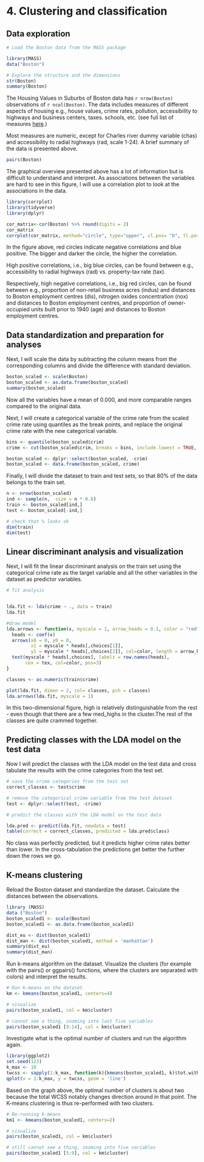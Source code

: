# 4. Clustering and classification


## Data exploration

```r

# Load the Boston data from the MASS package

library(MASS)
data("Boston")

# Explore the structure and the dimensions
str(Boston)
summary(Boston)

```
The Housing Values in Suburbs of Boston data has `r nrow(Boston)` observations of `r ncol(Boston)`. The data includes measures of different aspects of housing  e.g., house values, crime rates, pollution, accessibility to highways and business centers, taxes. schools, etc. (see full list of measures <a href="https://stat.ethz.ch/R-manual/R-devel/library/MASS/html/Boston.html">here</a>.)

Most measures are numeric, except for Charles river dummy variable (chas) and accessibility to radial highways (rad, scale 1-24). A brief summary of the data is presented above. 

```r
pairs(Boston)


```

The graphical overview presented above has a lot of information but is difficult to understand and interpret. As associations between the variables are hard to see in this figure, I will use a correlation plot to look at the associations in the data. 

```r
library(corrplot)
library(tidyverse)
library(dplyr)

cor_matrix<-cor(Boston) %>% round(digits = 2)
cor_matrix
corrplot(cor_matrix, method="circle", type="upper", cl.pos= "b", tl.pos = "d", tl.cex = 0.6)

```

In the figure above, red circles indicate negative correlations and blue positive. The bigger and darker the circle, the higher the correlation.

High positive correlations, i.e., big blue circles, can be found between e.g., accessibility to radial highways (rad) vs. property-tax rate (tax).

Respectively, high negative correlations, i.e., big red circles, can be found between e.g., proportion of non-retail business acres (indus) and distances to  Boston employment centres (dis), nitrogen oxides concentration (nox) and distances to Boston employment centres, and proportion of owner-occupied units built prior to 1940 (age) and distances to  Boston employment centres.

## Data standardization and preparation for analyses

Next, I will scale the data by subtracting the column means from the corresponding columns and divide the difference with standard deviation.

```r
boston_scaled <- scale(Boston)
boston_scaled <- as.data.frame(boston_scaled)
summary(boston_scaled)

```
Now all the variables have a mean of 0.000, and more comparable ranges compared to the original data.

Next, I will create a categorical variable of the crime rate from the scaled crime rate using quantiles as the break points, and replace the original crime rate with the new categorical variable.

```r

bins <- quantile(boston_scaled$crim)
crime <- cut(boston_scaled$crim, breaks = bins, include.lowest = TRUE, labels = c("low", "med_low", "med_high", "high"))

boston_scaled <- dplyr::select(boston_scaled, -crim)
boston_scaled <- data.frame(boston_scaled, crime)

```
Finally, I will divide the dataset to train and test sets, so that 80% of the data belongs to the train set.

```r
n <- nrow(boston_scaled)
ind <- sample(n,  size = n * 0.8)
train <- boston_scaled[ind,]
test <- boston_scaled[-ind,]

# check that % looks ok
dim(train)
dim(test)
```

## Linear discriminant analysis and visualization

Next, I will fit the linear discriminant analysis on the train set using the categorical crime rate as the target variable and all the other variables in the dataset as predictor variables.

```r
# fit analysis


lda.fit <- lda(crime ~ ., data = train)
lda.fit

#draw model
lda.arrows <- function(x, myscale = 1, arrow_heads = 0.1, color = "red", tex = 0.75, choices = c(1,2)){
  heads <- coef(x)
  arrows(x0 = 0, y0 = 0, 
         x1 = myscale * heads[,choices[1]], 
         y1 = myscale * heads[,choices[2]], col=color, length = arrow_heads)
  text(myscale * heads[,choices], labels = row.names(heads), 
       cex = tex, col=color, pos=3)
}

classes <- as.numeric(train$crime)

plot(lda.fit, dimen = 2, col= classes, pch = classes)
lda.arrows(lda.fit, myscale = 1)


```

In this two-dimensional figure, high is relatively distinguishable from the rest - even though that there are a few med_highs in the cluster.The rest of the classes are quite crammed together.




## Predicting classes with the LDA model on the test data

Now I will predict the classes with the LDA model on the test data and cross tabulate the results with the crime categories from the test set. 

```r
# save the crime categories from the test set
correct_classes <- test$crime

# remove the categorical crime variable from the test dataset
test <- dplyr::select(test, -crime)

# predict the classes with the LDA model on the test data

lda.pred <- predict(lda.fit, newdata = test)
table(correct = correct_classes, predicted = lda.pred$class)


```
No class was perfectly predicted, but it predicts higher crime rates better than lower. In the cross-tabulation the predictions get better the further down the rows we go. 


## K-means clustering

Reload the Boston dataset and standardize the dataset. Calculate the distances between the observations. 

```r
library (MASS)
data ("Boston")
boston_scaled1 <- scale(Boston)
boston_scaled1 <- as.data.frame(boston_scaled1)

dist_eu <- dist(boston_scaled1)
dist_man <- dist(boston_scaled1, method = 'manhattan')
summary(dist_eu)
summary(dist_man)

```

Run k-means algorithm on the dataset. Visualize the clusters (for example with the pairs() or ggpairs() functions, where the clusters are separated with colors) and interpret the results. 

```r
# Run k-means on the dataset.
km <- kmeans(boston_scaled1, centers=4)

# visualize
pairs(boston_scaled1, col = km$cluster)

# cannot see a thing, zooming into last five variables
pairs(boston_scaled1 [9:14], col = km$cluster)
````

Investigate what is the optimal number of clusters and run the algorithm again. 

```r
library(ggplot2)
set.seed(123)
k_max <- 10
twcss <- sapply(1:k_max, function(k){kmeans(boston_scaled1, k)$tot.withinss})
qplot(x = 1:k_max, y = twcss, geom = 'line')
```

Based on the graph above, the optimal number of clusters is about two because the total WCSS notably changes direction around in that point. The K-means clustering is thus re-performed with two clusters.

```r
# Re-running k-means
km1 <- kmeans(boston_scaled1, centers=2)

# visualize
pairs(boston_scaled1, col = km$cluster)

# still cannot see a thing, zooming into five variables
pairs(boston_scaled1 [5:9], col = km$cluster)
````

